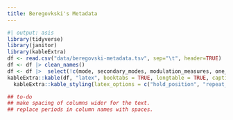 ```yaml
---
title: Beregovkski's Metadata
---
```


```r
#| output: asis
library(tidyverse)
library(janitor)
library(kableExtra)
df <- read.csv("data/beregovski-metadata.tsv", sep="\t", header=TRUE)
df <- df |> clean_names()
df <- df |>  select(!c(mode, secondary_modes, modulation_measures, one_mode, mode_notes, original_tonality, original_tonality_directional, modulation_criteria, additional_notes))
kableExtra::kable(df, "latex", booktabs = TRUE, longtable = TRUE, caption = "Test") |>
  kableExtra::kable_styling(latex_options = c("hold_position", "repeat_header"))

## to-do
## make spacing of columns wider for the text.
## replace periods in column names with spaces.

```
